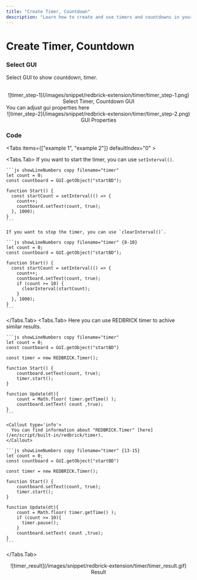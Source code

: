 ```yaml
---
title: "Create Timer, Countdown"
description: "Learn how to create and use timers and countdowns in your applications."
---
```


# Create Timer, Countdown

<Steps>

### Select GUI

Select GUI to show countdown, timer.

<br />
<center>
  ![timer_step-1](/images/snippet/redbrick-extension/timer/timer_step-1.png) Select Timer, Countdown GUI
</center>

<Callout type="info">
  You can adjust gui properties here
  <br />
  <center>![timer_step-2](/images/snippet/redbrick-extension/timer/timer_step-2.png) GUI Properties</center>
</Callout>

### Code

<Tabs items={["example 1", "example 2"]} defaultIndex="0" >

  <Tabs.Tab>
    If you want to start the timer, you can use `setInterval()`.

    ```js showLineNumbers copy filename="timer"
    let count = 0;
    const countboard = GUI.getObject("startBD");

    function Start() {
      const startCount = setInterval(() => {
        count++;
        countboard.setText(count, true);
      }, 1000);
    }
    ```

    If you want to stop the timer, you can use `clearInterval()`.

    ```js showLineNumbers copy filename="timer" {8-10}
    let count = 0;
    const countboard = GUI.getObject("startBD");

    function Start() {
      const startCount = setInterval(() => {
        count++;
        countboard.setText(count, true);
        if (count >= 10) {
          clearInterval(startCount);
        }
      }, 1000);
    }
    ```

  </Tabs.Tab>
  <Tabs.Tab>
    Here you can use REDBRICK timer to achive similar results.

    ```js showLineNumbers copy filename="timer"
    let count = 0;
    const countboard = GUI.getObject("startBD")

    const timer = new REDBRICK.Timer();

    function Start() {
        countboard.setText(count, true);
        timer.start();
    }

    function Update(dt){
        count = Math.floor( timer.getTime() );
        countboard.setText( count ,true);
    }
    ```

    <Callout type='info'>
      You can find information about "REDBRICK.Timer" [here](/en/script/built-in/redbrick/timer).
    </Callout>

    ```js showLineNumbers copy filename="timer" {13-15}
    let count = 0;
    const countboard = GUI.getObject("startBD")

    const timer = new REDBRICK.Timer();

    function Start() {
        countboard.setText(count, true);
        timer.start();
    }

    function Update(dt){
        count = Math.floor( timer.getTime() );
        if (count >= 10){
          timer.pause();
        }
        countboard.setText( count ,true);
    }
    ```

  </Tabs.Tab>
</Tabs>
<br />
<center>
  ![timer_result](/images/snippet/redbrick-extension/timer/timer_result.gif) Result
</center>
</Steps>
